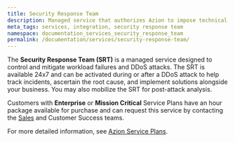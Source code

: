 ```yaml
---
title: Security Response Team
description: Managed service that authorizes Azion to impose technical measures available on the Azion's platform to control or mitigate DDoS attacks, even if such measures may result in an eventual performance degradation.
meta_tags: services, integration, security response team
namespace: documentation_services_security_response_team
permalink: /documentation/services/security-response-team/
---
```


The **Security Response Team (SRT)** is a managed service designed to control and mitigate workload failures and DDoS attacks. The SRT is available 24x7 and can be activated during or after a DDoS attack to help track incidents, ascertain the root cause, and implement solutions alongside your business. You may also mobilize the SRT for post-attack analysis.

Customers with **Enterprise** or **Mission Critical** Service Plans have an hour package available for purchase and can request this service by contacting the [Sales](https://www.azion.com/en/contact-sales/) and Customer Success teams. 

For more detailed information, see [Azion Service Plans](https://www.azion.com/en/pricing/#plans).
